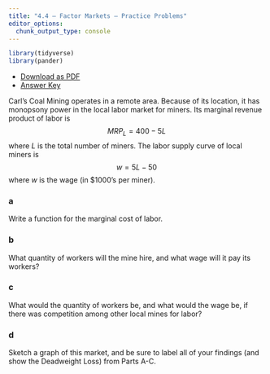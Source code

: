 ```yaml
---
title: "4.4 — Factor Markets — Practice Problems"
editor_options: 
  chunk_output_type: console
---
```


```r
library(tidyverse)
library(pander)
```

- [<i class="fas fa-file-pdf"></i> Download as PDF](/practice/4.4-practice.pdf)
- [<i class="far fa-life-ring"></i> Answer Key](/practice/4.4-practice-answers.html)

Carl’s Coal Mining operates in a remote area. Because of its location, it has monopsony power in the local labor market for miners. Its marginal revenue product of labor is
$$MRP_L = 400-5L$$
where $L$ is the total number of miners. The labor supply curve of local miners is
$$w = 5L-50$$
where $w$ is the wage (in $1000's per miner).

### a

Write a function for the marginal cost of labor.

### b

What quantity of workers will the mine hire, and what wage will it pay its workers?

### c

What would the quantity of workers be, and what would the wage be, if there was competition among other local mines for labor?

### d

Sketch a graph of this market, and be sure to label all of your findings (and show the Deadweight Loss) from Parts A-C.